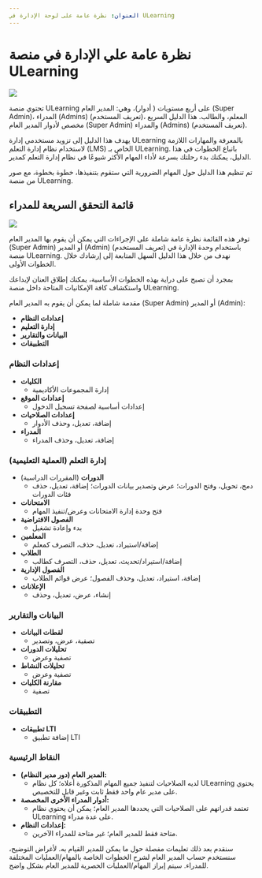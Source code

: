 --- 
العنوان: نظرة عامة على لوحة الإدارة في ULearning 
--- 


# نظرة عامة علي الإدارة في منصة ULearning

![](/img/ulearning/admin/overview01.png)

تحتوي منصة ULearning على أربع مستويات ( أدوار)، وهي: المدير العام (Super Admin)، المدراء (Admins) (تعريف المستخدم)، المعلم، والطالب. هذا الدليل السريع مخصص لأدوار المدير العام (Super Admin) والمدراء (Admins) (تعريف المستخدم).

يهدف هذا الدليل إلى تزويد مستخدمي إدارة ULearning بالمعرفة والمهارات اللازمة لاستخدام نظام إدارة التعلم (LMS) الخاص بـ ULearning. باتباع الخطوات في هذا الدليل، يمكنك بدء رحلتك بسرعة لأداء المهام الأكثر شيوعًا في نظام إدارة التعلم كمدير.

تم تنظيم هذا الدليل حول المهام الضرورية التي ستقوم بتنفيذها، خطوة بخطوة، مع صور من منصة ULearning.

## قائمة التحقق السريعة للمدراء

![](/img/ulearning/admin/overview02.png)

توفر هذه القائمة نظرة عامة شاملة على الإجراءات التي يمكن أن يقوم بها المدير العام (Super Admin) أو المدير (Admin) (تعريف المستخدم) باستخدام وحدة الإدارة في منصة ULearning. نهدف من خلال هذا الدليل السهل المتابعة إلى إرشادك خلال الخطوات الأولى.

بمجرد أن تصبح على دراية بهذه الخطوات الأساسية، يمكنك إطلاق العنان لإبداعك واستكشاف كافة الإمكانيات المتاحة داخل منصة ULearning.

مقدمة شاملة لما يمكن أن يقوم به المدير العام (Super Admin) أو المدير (Admin):

-	**إعدادات النظام**
-	**إدارة التعليم**
-	**البيانات والتقارير**
-	**التطبيقات**

### إعدادات النظام
- **الكليات**
  -	إدارة المجموعات الأكاديمية
- **إعدادات الموقع**
  -	إعدادات أساسية لصفحة تسجيل الدخول
- **إعدادات الصلاحيات**
  -	إضافة، تعديل، وحذف الأدوار
- **المدراء**
  - إضافة، تعديل، وحذف المدراء

### إدارة التعلم (العملية التعليمية)
- **الدورات** (المقررات الدراسية)
  -	دمج، تحويل، وفتح الدورات؛ عرض وتصدير بيانات الدورات؛ إضافة، تعديل، حذف فئات الدورات
- **الامتحانات**
  -	فتح وحدة إدارة الامتحانات وعرض/تنفيذ المهام
- **الفصول الافتراضية**
  -	بدء وإعادة تشغيل
- **المعلمين**
  -	إضافة/استيراد، تعديل، حذف، التصرف كمعلم
- **الطلاب**
  -	إضافة/استيراد/تحديث، تعديل، حذف، التصرف كطالب
- **الفصول الإدارية** 
  -	إضافة، استيراد، تعديل، وحذف الفصول؛ عرض قوائم الطلاب
- **الإعلانات**
  -	إنشاء، عرض، تعديل، وحذف

### البيانات والتقارير
- **لقطات البيانات**
  -	تصفية، عرض، وتصدير
- **تحليلات الدورات**
  -	تصفية وعرض
- **تحليلات النشاط**
  -	تصفية وعرض
- **مقارنة الكليات**
  -	تصفية

### التطبيقات
- **تطبيقات LTI**
  -	إضافة تطبيق LTI

### النقاط الرئيسية

- **المدير العام (دور مدير النظام):**
  - لديه الصلاحيات لتنفيذ جميع المهام المذكورة أعلاه؛ كل نظام ULearning يحتوي على مدير عام واحد فقط ثابت وغير قابل للتخصيص.
- **أدوار المدراء الأخرى المخصصة:**
  - تعتمد قدراتهم على الصلاحيات التي يحددها المدير العام؛ يمكن أن يحتوي نظام ULearning على عدة مدراء.
- **إعدادات النظام:**
  - متاحة فقط للمدير العام؛ غير متاحة للمدراء الآخرين.

سنقدم بعد ذلك تعليمات مفصلة حول ما يمكن للمدير القيام به. لأغراض التوضيح، سنستخدم حساب المدير العام لشرح الخطوات الخاصة بالمهام/العمليات المختلفة للمدراء. سيتم إبراز المهام/العمليات الحصرية للمدير العام بشكل واضح.

